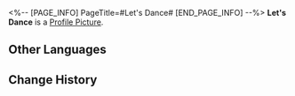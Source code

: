 <%-- [PAGE_INFO]
PageTitle=#Let's Dance#
[END_PAGE_INFO] --%>
{{Stub|Location information}}
{{Item Infobox
|id          = 223202
|image       = Dreamscape Pass Sticker Let's Dance.png
|type        = Dreamscape Pass Sticker
|type2       = Amusing Ourselves to Death Stickers
|invCategory = 
|rarity      = 4
|effect      = Digital stickers that can be used to decorate the pages of the Dreamtour Handbook. They come in many different styles.
|description = 
|source1     = [[Feel the festive atmosphere of the Golden Hour next to the dance floor]]
}}
{{Description|Who said only old folks can dance in the square?}}
'''Let's Dance''' is a [[Profile Picture]].

==Other Languages==
{{Other Languages
|en   = Let's Dance
|zhs  = 起舞吧
|zht  = 起舞吧
|ja   = 舞え！
|ko   = 춤추자
|es   = Bailemos
|fr   = C'est le moment de danser
|ru   = Потанцуем?
|th   = ออกมาเต้นกัน
|vi   = Nhảy Múa Nào
|de   = Tanz mit mir
|id   = Ayo Berdansa
|pt   = Vamos Dançar
}}

==Change History==
{{Change History|2.0}}